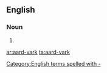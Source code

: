 ==English==

===Noun===
{{en-noun}}

# {{archaic spelling of|aardvark}}
[[Category:English terms spelled with -]]

[[ar:aard-vark]]
[[ta:aard-vark]]
